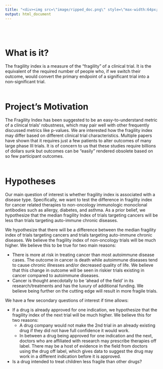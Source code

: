 ```yaml
---
title: "<div><img src=\"image/ripped_doc.png\" style=\"max-width:64px; max-height:64px;\"><span style=\"padding-left:20px\">Fragility Index (FI)</div>"
output: html_document
---
```


<!-- # {.tabset .tabset-fade} -->
<br></br>

# What is it?

The fragility index is a measure of the "fragility" of a clinical trial. It is the equivalent of the required number of people who, if we switch their outcome, would convert the primary endpoint of a significant trial into a non-significant trial. 
<br></br>

# Project's Motivation

The Fragility Index has been suggested to be an easy-to-understand metric of a clinical trials’ robustness, which may pair well with other frequently discussed metrics like p-values. We are interested how the fragility index may differ based on different clinical trial characteristics. Multiple papers have shown that it requires just a few patients to alter outcomes of many large phase III trials. It is of concern to us that these studies require billions of dollars sunk but outcomes can be "easily" rendered obsolete based on so few participant outcomes. 
<br></br>

# Hypotheses

Our main question of interest is whether fragility index is associated with a disease type. Specifically, we want to test the difference in fragility index for cancer related therapies to non-oncology immunologic monoclonal antibodies such as allergy, diabetes, and asthma. As a prior belief, we hypothesize that the median fragility Index of trials targeting cancers will be less than trials targeting auto-immune chronic diseases. 

We hypothesize that there will be a difference between the median fragility index of trials targeting cancers and trials targeting auto-immune chronic diseases. We believe the fragility index of non-oncology trials will be much higher. We believe this to be true for two main reasons:

* There is more at risk in treating cancer than most autoimmune disease cases. The outcome in cancer is death while autoimmune diseases tend to cause chronic illnesses and/or decreased quality of life. We believe that this change in outcome will be seen in riskier trials existing in cancer compared to autoimmune diseases. 
* Cancer is thought anecdotally to be ‘ahead of the field’ in its research/treatments and has the luxury of additional funding. We believe being further on the cutting edge will result in more fragile trials. 

We have a few secondary questions of interest if time allows:

* If a drug is already approved for one indication, we hypothesize that the fragility index of the next trial will be much higher. We believe this for two reasons:
  * A drug company would not make the 2nd trial in an already existing drug if they did not have full confidence it would work. 
  * In between a drug being approved for one indication and the next, doctors who are affiliated with research may prescribe therapies off label. There may be a host of evidence in the field from doctors using the drug off label, which gives data to suggest the drug may work in a different indication before it is approved. 
* Is a drug intended to treat children less fragile than other drugs? 

#